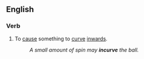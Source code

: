 ==English==

===Verb===
{{en-verb|incurv|ing}}

# To [[cause]] something to [[curve]] [[inwards]].
#:''A small amount of spin may '''incurve''' the ball.''